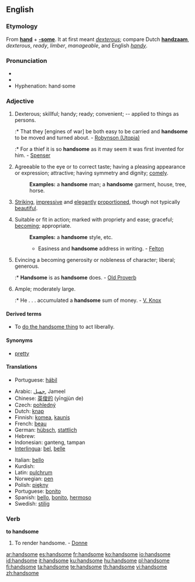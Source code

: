 ==English==

===Etymology===
From '''[[hand]]''' + '''[[-some]]'''. It at first meant ''[[dexterous]]''; compare Dutch '''[[handzaam]]''', ''dexterous'', ''ready'', ''limber'', ''manageable'', and English ''[[handy]]''.

===Pronunciation===
* {{IPA|/'hændsʌm/}}
* {{audio|en-us-handsome.ogg|Audio (US)}}
* Hyphenation: hand&middot;some

===Adjective===
{{en-adj|'''more handsome''' or '''[[handsomer]]'''|'''most handsome''' or '''[[handsomest]]'''}}

# {{obsolete}} Dexterous; skillful; handy; ready; convenient; -- applied to things as persons.
#:* That they [engines of war] be both easy to be carried and '''handsome''' to be moved and turned about. - [[Robynson (Utopia)]]
#:* For a thief it is so '''handsome''' as it may seem it was first invented for him. - [[Spenser]]
# {{context|of a man}} Agreeable to the eye or to correct taste; having a pleasing appearance or expression; attractive; having symmetry and dignity; [[comely]].
#: '''Examples:''' a '''handsome''' man; a '''handsome''' garment, house, tree, horse.
# {{context|of a woman}} [[Striking]], [[impressive]] and [[elegant]]ly [[proportion]]ed, though not typically [[beautiful]].
# Suitable or fit in action; marked with propriety and ease; graceful; [[becoming]]; appropriate.
#: '''Examples:'''  a '''handsome''' style, etc.
#:* Easiness and '''handsome''' address in writing. - [[Felton]]
# Evincing a becoming generosity or nobleness of character; liberal; generous.
#:* '''Handsome''' is as '''handsome''' does. - [[Old Proverb]]
# Ample; moderately large.
#:* He . . . accumulated a '''handsome''' sum of money. - [[V. Knox]]

====Derived terms====
* To [[do the handsome thing]] to act liberally.

====Synonyms====
* [[pretty]]

====Translations====
{{trans-top|dexterous; skillful}}
* Portuguese: [[hábil]]
{{trans-mid}}
{{trans-bottom}}

{{trans-top|of man: agreeable to the eye or to correct taste}}
* Arabic: [[جميل]], Jameel
* Chinese: [[英俊的]] (yīngjùn de)
* Czech: [[pohledný]] {{m}}
* Dutch: [[knap]]
* Finnish: [[komea]], [[kaunis]]
* French: [[beau]]
* German: [[hübsch]], [[stattlich]]
* Hebrew: {{he-translation|טוב מראה|tov mareh}}
* Indonesian: ganteng, tampan
* [[Interlingua]]: [[bel]], [[belle]]
{{trans-mid}}
* Italian: [[bello]]
* Kurdish: {{KUchar|[[قۆز]]}}
* Latin: [[pulchrum]]
* Norwegian: [[pen]]
* Polish: [[piękny]]
* Portuguese: [[bonito]]
* Spanish: [[bello]], [[bonito]], [[hermoso]]
* Swedish: [[stilig]]
{{trans-bottom}}

{{trans-top|marked with propriety and ease}}
{{trans-mid}}
{{trans-bottom}}

{{trans-top|generous}}
{{trans-mid}}
{{trans-bottom}}

{{trans-top|moderately large}}
{{trans-mid}}
{{trans-bottom}}

===Verb===
'''to handsome'''

# {{transitive|obsolete}}  To render handsome. - [[Donne]]

[[ar:handsome]]
[[es:handsome]]
[[fr:handsome]]
[[ko:handsome]]
[[io:handsome]]
[[id:handsome]]
[[it:handsome]]
[[ku:handsome]]
[[hu:handsome]]
[[pl:handsome]]
[[fi:handsome]]
[[ta:handsome]]
[[te:handsome]]
[[th:handsome]]
[[vi:handsome]]
[[zh:handsome]]